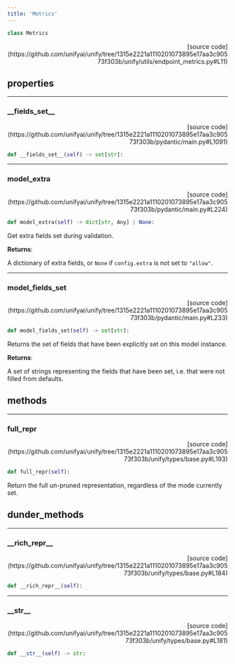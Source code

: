 ```yaml
---
title: 'Metrics'
---
```


```python
class Metrics
```

<p align="right">[source code](https://github.com/unifyai/unify/tree/1315e2221a1110201073895e17aa3c90573f303b/unify/utils/endpoint_metrics.py#L11)</p>



## properties

---

### \_\_fields\_set\_\_

<p align="right">[source code](https://github.com/unifyai/unify/tree/1315e2221a1110201073895e17aa3c90573f303b/pydantic/main.py#L1091)</p>

```python
def __fields_set__(self) -> set[str]:
```



---

### model\_extra

<p align="right">[source code](https://github.com/unifyai/unify/tree/1315e2221a1110201073895e17aa3c90573f303b/pydantic/main.py#L224)</p>

```python
def model_extra(self) -> dict[str, Any] | None:
```

Get extra fields set during validation.

**Returns**:

A dictionary of extra fields, or `None` if `config.extra` is not set to `"allow"`.

---

### model\_fields\_set

<p align="right">[source code](https://github.com/unifyai/unify/tree/1315e2221a1110201073895e17aa3c90573f303b/pydantic/main.py#L233)</p>

```python
def model_fields_set(self) -> set[str]:
```

Returns the set of fields that have been explicitly set on this model instance.

**Returns**:

A set of strings representing the fields that have been set,
i.e. that were not filled from defaults.

## methods

---

### full\_repr

<p align="right">[source code](https://github.com/unifyai/unify/tree/1315e2221a1110201073895e17aa3c90573f303b/unify/types/base.py#L193)</p>

```python
def full_repr(self):
```

Return the full un-pruned representation, regardless of the mode currently set.

## dunder_methods

---

### \_\_rich\_repr\_\_

<p align="right">[source code](https://github.com/unifyai/unify/tree/1315e2221a1110201073895e17aa3c90573f303b/unify/types/base.py#L184)</p>

```python
def __rich_repr__(self):
```



---

### \_\_str\_\_

<p align="right">[source code](https://github.com/unifyai/unify/tree/1315e2221a1110201073895e17aa3c90573f303b/unify/types/base.py#L181)</p>

```python
def __str__(self) -> str:
```

